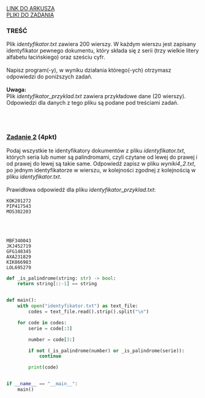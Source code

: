 
<div className="box_link"><a className="link  link_materials" target="_blank" href="https://arkusze.pl/maturalne/informatyka-2020-lipiec-matura-rozszerzona-2.pdf">LINK DO ARKUSZA</a>
<br/>
<a className="link  link_materials" href="https://arkusze.pl/maturalne/informatyka-2020-lipiec-matura-rozszerzona-zalaczniki.zip"> PLIKI DO ZADANIA</a>

<br/>
</div>

### TREŚĆ
Plik <i>identyfikator.txt</i> zawiera 200 wierszy. W każdym wierszu jest zapisany
identyfikator pewnego dokumentu, który składa się z serii (trzy wielkie litery alfabetu
łacińskiego) oraz sześciu cyfr.<br/><br/>
Napisz program(-y), w wyniku działania którego(-ych) otrzymasz odpowiedzi do poniższych
zadań.<br/><br/>
<b>Uwaga:<br/></b> 
Plik <i>identyfikator_przyklad.txt</i> zawiera przykładowe dane (20 wierszy).
Odpowiedzi dla danych z tego pliku są podane pod treściami zadań.

<br/><br/>

### <u>Zadanie 2</u> (4pkt)

Podaj wszystkie te identyfikatory dokumentów z pliku <i>identyfikator.txt</i>, których seria
lub numer są palindromami, czyli czytane od lewej do prawej i od prawej do lewej są takie
same. Odpowiedź zapisz w pliku <i>wyniki4_2.txt</i>, po jednym identyfikatorze w wierszu,
w kolejności zgodnej z kolejnością w pliku <i>identyfikator.txt</i>.<br/><br/>
Prawidłowa odpowiedź dla pliku <i>identyfikator_przyklad.txt</i>:<br/>

```text
KOK201272
PIP417543
MOS302203 
```

<br/><br/>

<Dropdown title="ODPOWIEDŹ">

```text
MBF340043
JKJ452719
GFG148345
AXA231829
KIK866983
LOL695279
```
</Dropdown>






<Dropdown title="PRZYKŁADOWE ROZWIĄZANIE - PYTHON">

```python
def _is_palindrome(string: str) -> bool:
    return string[::-1] == string


def main():
    with open("identyfikator.txt") as text_file:
        codes = text_file.read().strip().split("\n")

    for code in codes:
        serie = code[:3]

        number = code[3:]

        if not (_is_palindrome(number) or _is_palindrome(serie)):
            continue

        print(code)


if __name__ == "__main__":
    main()

```
</Dropdown>
